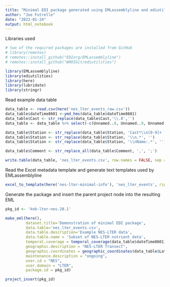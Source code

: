 ```yaml
---
title: "Minimal EDI package generated using EMLassemblyline and ediutilities"
author: "Joe Futrelle"
date: "2022-01-24"
output: html_notebook
---
```


Libraries used

```r
# two of the required packages are installed from GitHub
# library(remotes)
# remotes::install_github("EDIorg/EMLassemblyline")
# remotes::install_github("WHOIGit/ediutilities")

library(EMLassemblyline)
library(ediutilities)
library(here)
library(lubridate)
library(stringr)
```

Read example data table

```r
data_table <- read.csv(here('nes_lter_events_raw.csv'))
data_table$dateTime8601 <-ymd_hms(data_table$dateTime8601)
data_table$Cast <- str_replace(data_table$Cast,'\\.0','')
data_table <- data_table %>% select(-c(Unnamed..8, Unnamed..9, Unnamed..10, Unnamed..11, Unnamed..12, Unnamed..13))

data_table$Station <- str_replace(data_table$Station, 'Cast*\\n[0-9]+    ', '')
data_table$Station <- str_replace(data_table$Station, '\\n.*', '')
data_table$Station <- str_replace(data_table$Station, '\\nName:.*', '')

data_table$Comment <- str_replace_all(data_table$Comment, ',', ';')

write.table(data_table, 'nes_lter_events.csv', row.names = FALSE, sep = ",", qmethod = c("escape", "double"))
```

Read the Excel metadata template and generate text templates used by
EMLassemblyline

```r
excel_to_template(here('nes-lter-minimal-info'), 'nes_lter_events', rights='CC0')
```
Generate the package and insert the parent project node into the resulting EML

```r
pkg_id <- 'knb-lter-nes.20.1'

make_eml(here(),
         dataset.title='Demonstration of minimal EDI package',
         data.table='nes_lter_events.csv',
         data.table.description='Example NES-LTER data',
         data.table.name = 'Subset of NES-LTER nutrient data',
         temporal.coverage = temporal_coverage(data_table$dateTime8601),
         geographic.description = "NES-LTER Transect",
         geographic.coordinates = geographic_coordinates(data_table$Latitude, data_table$Longitude),
         maintenance.description = "ongoing",
         user.id = "NES",
         user.domain = "LTER",
         package.id = pkg_id)

project_insert(pkg_id)
```
